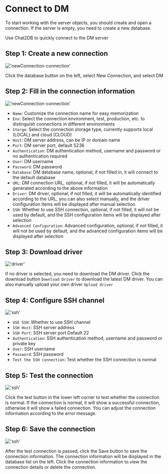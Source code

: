 # Connect to DM

To start working with the server objects, you should create and open a connection. If the server is empty, you need to create a new database.

Use Chat2DB to quickly connect to the DM server

## Step 1: Create a new connection

!['newConnection-connection'](/image/connection/dm1.png)

Click the database button on the left, select New Connection, and select DM

## Step 2: Fill in the connection information

!['newConnection-connection'](/image/connection/dm2.png)

- `Name`: Customize the connection name for easy memorization
- `Env`: Select the connection environment, test, production, etc. to distinguish connections in different environments
- `Storge`: Select the connection storage type, currently supports local (LOCAL) and cloud (CLOUD)
- `Host`: DM server address, can be IP or domain name
- `Port`: DM server port, default 5236
- `Authentication`: DM authentication method, username and password or no authentication required
- `User`: DM username
- `Password`: DM password
- `Database`: DM database name, optional, if not filled in, it will connect to the default database
- `URL`: DM connection URL, optional, if not filled, it will be automatically generated according to the above information
- `Driver`: DM driver, optional, if not filled, it will be automatically identified according to the URL, you can also select manually, and the driver configuration items will be displayed after manual selection
- `SSH`: Whether to use SSH connection, optional, if not filled, it will not be used by default, and the SSH configuration items will be displayed after selection
- `Advanced Configuration`: Advanced configuration, optional, if not filled, it will not be used by default, and the advanced configuration items will be displayed after selection

## Step 3: Download driver

!['driver'](/image/connection/driver.png)

If no driver is selected, you need to download the DM driver. Click the download button `Download Driver` to download the latest DM driver. You can also manually upload your own driver `Upload driver`

## Step 4: Configure SSH channel

!['ssh'](/image/connection/ssh.png)
- `USE SSH`: Whether to use SSH channel
- `SSH Host`: SSH server address
- `SSH Port`: SSH server port Default 22
- `Authentication`: SSH authentication method, username and password or private key
- `User`: SSH username
- `Password`: SSH password
- `Test the SSH connection`: Test whether the SSH connection is normal

## Step 5: Test the connection

!['ssh'](/image/connection/test.png)

Click the test button in the lower left corner to test whether the connection is normal. If the connection is normal, it will show a successful connection, otherwise it will show a failed connection. You can adjust the connection information according to the error message.

## Step 6: Save the connection
!['ssh'](/image/connection/test.png)

After the test connection is passed, click the Save button to save the connection information. The connection information will be displayed in the database list on the left. Click the connection information to view the connection details or delete the connection.
